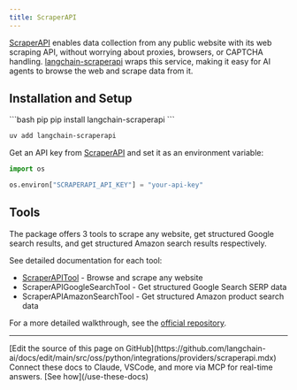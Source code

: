 ```yaml
---
title: ScraperAPI
---
```


[ScraperAPI](https://www.scraperapi.com/) enables data collection from any public website with its web scraping API, without worrying about proxies, browsers, or CAPTCHA handling. [langchain-scraperapi](https://github.com/scraperapi/langchain-scraperapi) wraps this service, making it easy for AI agents to browse the web and scrape data from it.

## Installation and Setup

<CodeGroup>
```bash pip
pip install langchain-scraperapi
```

```bash uv
uv add langchain-scraperapi
```
</CodeGroup>

Get an API key from [ScraperAPI](https://www.scraperapi.com/) and set it as an environment variable:

```python
import os

os.environ["SCRAPERAPI_API_KEY"] = "your-api-key"
```

## Tools

The package offers 3 tools to scrape any website, get structured Google search results, and get structured Amazon search results respectively.

See detailed documentation for each tool:
- [ScraperAPITool](/oss/python/integrations/tools/scraperapi) - Browse and scrape any website
- ScraperAPIGoogleSearchTool - Get structured Google Search SERP data
- ScraperAPIAmazonSearchTool - Get structured Amazon product search data

For a more detailed walkthrough, see the [official repository](https://github.com/scraperapi/langchain-scraperapi).

---

<Callout icon="pen-to-square" iconType="regular">
    [Edit the source of this page on GitHub](https://github.com/langchain-ai/docs/edit/main/src/oss/python/integrations/providers/scraperapi.mdx)
</Callout>
<Tip icon="terminal" iconType="regular">
    Connect these docs to Claude, VSCode, and more via MCP for    real-time answers. [See how](/use-these-docs)
</Tip>
